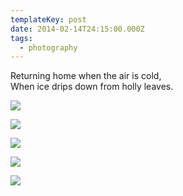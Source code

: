 ```yaml
---
templateKey: post
date: 2014-02-14T24:15:00.000Z
tags:
  - photography
---
```

Returning home when the air is cold,<br/>
When ice drips down from holly leaves.

![](../../static/assets/20140214-IMG_3486.jpg)

![](../../static/assets/20140213-IMG_3322.jpg)

![](../../static/assets/20140214-IMG_3436.jpg)

![](../../static/assets/20140213-IMG_3399.jpg)

![](../../static/assets/20140213-IMG_3403.jpg)

